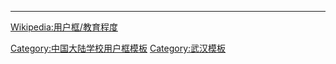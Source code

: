 {{Userbox
  |border-c = #4169E1
  |border-s = 1
  |id-c     = #fff
  |id-s     = 10
  |id-fc    = #000
  |info-c   = #008080
  |info-s   = 10
  |info-fc  = #000
  |id       = '''<big>CCNU</big>'''
  |info     = 这个用户是<span class="org">'''[[华中师范大学]]'''</span>的校友、学生或老师。
}}<includeonly>[[Category:华中师范大学|{{PAGENAME}}]]</includeonly>
<noinclude>
<div style="clear:both">
----
[[Wikipedia:用户框/教育程度]]</div>
{{UF-hcard-part}}
[[Category:中国大陆学校用户框模板]]
[[Category:武汉模板]]
</noinclude>